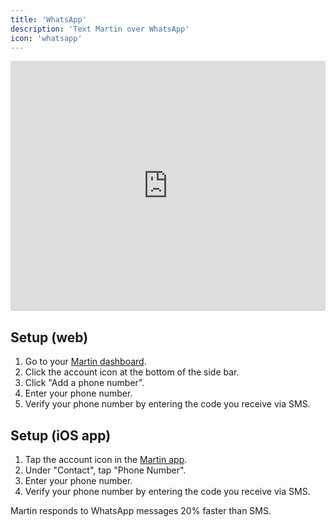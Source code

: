 ```yaml
---
title: 'WhatsApp'
description: 'Text Martin over WhatsApp'
icon: 'whatsapp'
---
```


<iframe
  width="100%"
  height="400"
  src="https://www.youtube.com/embed/lwJRNKhcGB4?si=xKKUXNpf5KUtWSH-"
  title="YouTube video player"
  frameborder="0"
  allow="accelerometer; autoplay; clipboard-write; encrypted-media; gyroscope; picture-in-picture"
  allowfullscreen="true"
  ></iframe>

## Setup (web)

1. Go to your [Martin dashboard](https://app.trymartin.com).
2. Click the account icon at the bottom of the side bar.
3. Click "Add a phone number".
4. Enter your phone number.
5. Verify your phone number by entering the code you receive via SMS.

## Setup (iOS app)

1. Tap the account icon in the [Martin app](https://trymartin.com/#section-1).
2. Under "Contact", tap "Phone Number".
3. Enter your phone number.
4. Verify your phone number by entering the code you receive via SMS.

<Tip>
    Martin responds to WhatsApp messages 20% faster than SMS.
</Tip>